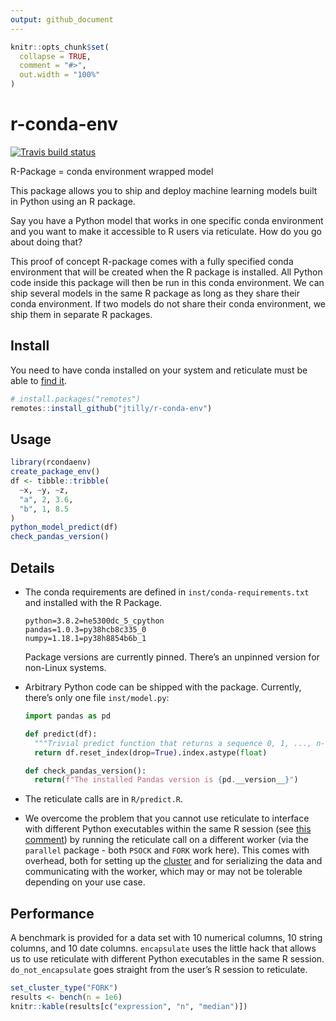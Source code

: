 ```yaml
---
output: github_document
---
```


<!-- README.md is generated from README.Rmd. Please edit that file -->

```r
knitr::opts_chunk$set(
  collapse = TRUE,
  comment = "#>",
  out.width = "100%"
)
```

# r-conda-env

<!-- badges: start -->
[![Travis build status](https://travis-ci.org/jtilly/r-conda-env.svg?branch=master)](https://travis-ci.org/jtilly/r-conda-env)
<!-- badges: end -->

R-Package = conda environment wrapped model

This package allows you to ship and deploy machine learning models built in Python using an R package.

Say you have a Python model that works in one specific conda environment and you want to make it accessible to R users via reticulate. How do you go about doing that?

This proof of concept R-package comes with a fully specified conda environment that will be created when the R package is installed. All Python code inside this package will then be run in this conda environment. We can ship several models in the same R package as long as they share their conda environment. If two models do not share their conda environment, we ship them in separate R packages.

## Install

You need to have conda installed on your system and reticulate must be able to [find it](https://rstudio.github.io/reticulate/reference/conda-tools.html#finding-conda).

```r
# install.packages("remotes")
remotes::install_github("jtilly/r-conda-env")
```

## Usage

```r
library(rcondaenv)
create_package_env()
df <- tibble::tribble(
  ~x, ~y, ~z,
  "a", 2, 3.6,
  "b", 1, 8.5
)
python_model_predict(df)
check_pandas_version()
```


## Details

- The conda requirements are defined in `inst/conda-requirements.txt` and installed with the R Package.
  ```
  python=3.8.2=he5300dc_5_cpython
  pandas=1.0.3=py38hcb8c335_0
  numpy=1.18.1=py38h8854b6b_1
  ```
  Package versions are currently pinned. There's an unpinned version for non-Linux systems.
- Arbitrary Python code can be shipped with the package. Currently, there's only one file `inst/model.py`:
  ```python
  import pandas as pd

  def predict(df):
    """Trivial predict function that returns a sequence 0, 1, ..., n-1."""
    return df.reset_index(drop=True).index.astype(float)
    
  def check_pandas_version():
    return(f"The installed Pandas version is {pd.__version__}")
  ```
- The reticulate calls are in `R/predict.R`.
- We overcome the problem that you cannot use reticulate to interface with different Python executables within the same R session (see [this comment](https://github.com/rstudio/reticulate/issues/27#issuecomment-512256949)) by running the reticulate call on a different worker (via the `parallel` package - both `PSOCK` and `FORK` work here). This comes with overhead, both for setting up the [cluster](https://developer.r-project.org/Blog/public/2020/03/17/socket-connections-update/index.html) and for serializing the data and communicating with the worker, which may or may not be tolerable depending on your use case.

## Performance

A benchmark is provided for a data set with 10 numerical columns, 10 string columns, and 10 date columns. `encapsulate` uses the little hack that allows us to use reticulate with different Python executables in the same R session. `do_not_encapsulate` goes straight from the user's R session to reticulate.

```r
set_cluster_type("FORK")
results <- bench(n = 1e6)
knitr::kable(results[c("expression", "n", "median")])
```
